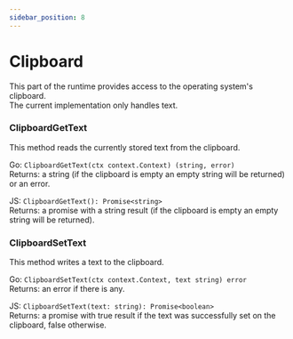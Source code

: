 ```yaml
---
sidebar_position: 8
---
```


# Clipboard

This part of the runtime provides access to the operating system's clipboard.<br/> The current implementation only handles text.

### ClipboardGetText

This method reads the currently stored text from the clipboard.

Go: `ClipboardGetText(ctx context.Context) (string, error)`<br/> Returns: a string (if the clipboard is empty an empty string will be returned) or an error.

JS: `ClipboardGetText(): Promise<string>`<br/> Returns: a promise with a string result (if the clipboard is empty an empty string will be returned).

### ClipboardSetText

This method writes a text to the clipboard.

Go: `ClipboardSetText(ctx context.Context, text string) error`<br/> Returns: an error if there is any.

JS: `ClipboardSetText(text: string): Promise<boolean>`<br/> Returns: a promise with true result if the text was successfully set on the clipboard, false otherwise.
